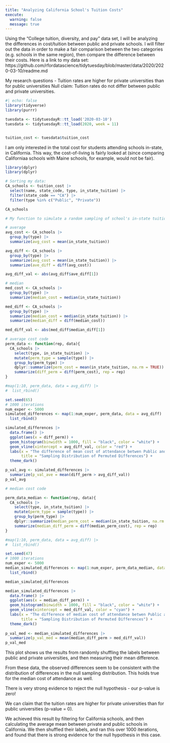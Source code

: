 ```yaml
---
title: "Analyzing California School's Tuition Costs"
execute: 
  warning: false
  message: true
---
```


Using the "College tuition, diversity, and pay" data set, I will be analyzing the differences in cost/tuition between public and private schools. I will filter out the data in order to make a fair comparison between the two categories (e.g. schools in the same region), then compare the difference between their costs. Here is a link to my data set: https://github.com/rfordatascience/tidytuesday/blob/master/data/2020/2020-03-10/readme.md

My research questions - Tuition rates are higher for private universities than for public universities Null claim: Tuition rates do not differ between public and private universities.

```r
#| echo: false
library(tidyverse)
library(purrr)

tuesdata <- tidytuesdayR::tt_load('2020-03-10')
tuesdata <- tidytuesdayR::tt_load(2020, week = 11)


tuition_cost <- tuesdata$tuition_cost
```

I am only interested in the total cost for students attending schools in-state, in California. This way, the cost-of-living is fairly looked at (since comparing Californiaa schools with Maine schools, for example, would not be fair).

```r
library(dplyr)
library(dplyr)

# Sorting my data:
CA_schools <- tuition_cost |>
  select(name, state_code, type, in_state_tuition) |>
  filter(state_code == "CA") |>
  filter(type %in% c("Public", "Private"))

CA_schools 
```

```r
# My function to simulate a random sampling of school's in-state tuition# My function to simulate a random sampling of school's in-state tuition

# average
avg_cost <- CA_schools |>
  group_by(type) |>
  summarize(avg_cost = mean(in_state_tuition))

avg_diff <- CA_schools |> 
  group_by(type) |> 
  summarize(avg_cost = mean(in_state_tuition)) |> 
  summarize(ave_diff = diff(avg_cost))

avg_diff_val <- abs(avg_diff$ave_diff[1])

# median
med_cost <- CA_schools |>
  group_by(type) |>
  summarize(median_cost = median(in_state_tuition))

med_diff <- CA_schools |> 
  group_by(type) |> 
  summarize(median_cost = median(in_state_tuition)) |> 
  summarize(median_diff = diff(median_cost))

med_diff_val <- abs(med_diff$median_diff[1])

# average cost code
perm_data <- function(rep, data){
  CA_schools |>
    select(type, in_state_tuition) |> 
    mutate(perm_type = sample(type)) |> 
    group_by(perm_type) |> 
    dplyr::summarize(perm_cost = mean(in_state_tuition, na.rm = TRUE)) |>
    summarize(diff_perm = diff(perm_cost), rep = rep)
}

#map(1:10, perm_data, data = avg_diff) |> 
#  list_rbind()

set.seed(65)
# 1000 iterations
num_exper <- 5000
simulated_differences <- map(1:num_exper, perm_data, data = avg_diff) |> 
  list_rbind()

simulated_differences |> 
  data.frame() |> 
  ggplot(aes(x = diff_perm)) + 
  geom_histogram(binwidth = 1000, fill = "black", color = "white") + 
  geom_vline(xintercept = avg_diff_val, color = "red") + 
  labs(x = "The difference of mean cost of attendance betwen Public and Private Universities",
       title = "Sampling Distribution of Permuted Differences") +
  theme_dark()

p_val_avg <- simulated_differences |> 
  summarize(p_val_ave = mean(diff_perm > avg_diff_val))
p_val_avg

# median cost code

perm_data_median <- function(rep, data){
  CA_schools |>
    select(type, in_state_tuition) |> 
    mutate(perm_type = sample(type)) |> 
    group_by(perm_type) |> 
    dplyr::summarize(median_perm_cost = median(in_state_tuition, na.rm = TRUE)) |>
    summarize(median_diff_perm = diff(median_perm_cost), rep = rep)
}

#map(1:10, perm_data, data = avg_diff) |> 
#  list_rbind()

set.seed(47)
# 1000 iterations
num_exper <- 5000
median_simulated_differences <- map(1:num_exper, perm_data_median, data = med_diff_val) |> 
  list_rbind()

median_simulated_differences

median_simulated_differences |> 
  data.frame() |> 
  ggplot(aes(x = median_diff_perm)) + 
  geom_histogram(binwidth = 1000, fill = "black", color = "white") + 
  geom_vline(xintercept = med_diff_val, color = "cyan") + 
  labs(x = "The difference of median cost of attendance betwen Public and Private Universities",
       title = "Sampling Distribution of Permuted Differences") +
  theme_dark()
  
p_val_med <- median_simulated_differences |> 
  summarize(p_val_med = mean(median_diff_perm > med_diff_val))
p_val_med

```

This plot shows us the results from randomly shuffling the labels between public and private universities, and then measuring their mean difference.

From these data, the observed differences seem to be consistent with the distribution of differences in the null sampling distribution. This holds true for the median cost of attendance as well.

There is very strong evidence to reject the null hypothesis - our p-value is zero!

We can claim that the tuition rates are higher for private universities than for public universities (p-value = 0).

We achieved this result by filtering for California schools, and then calculating the average mean between private and public schools in California. We then shuffled their labels, and ran this over 1000 iterations, and found that there is strong evidence for the null hypothesis in this case.

